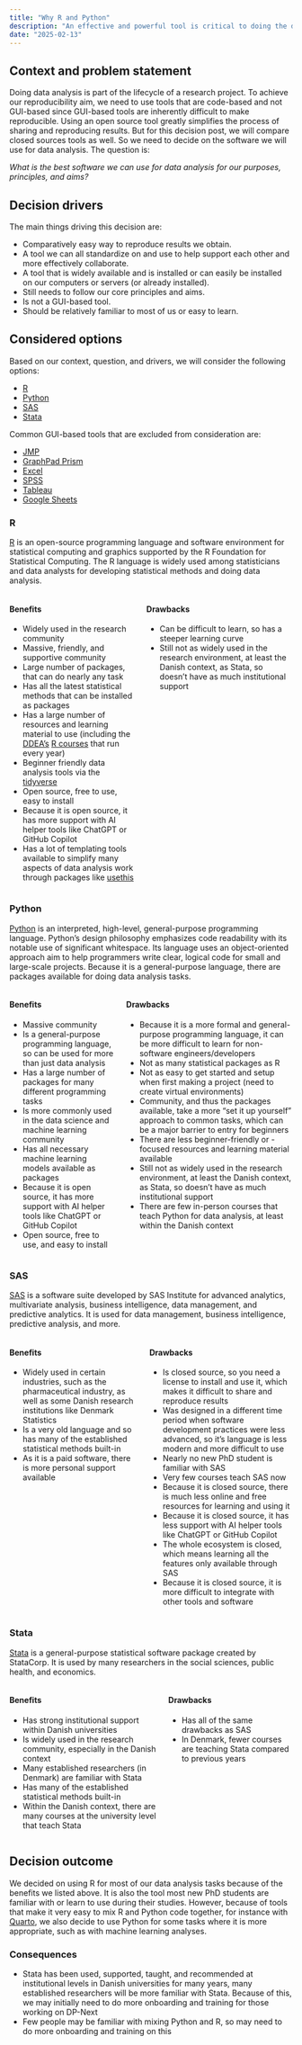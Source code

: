 ```yaml
---
title: "Why R and Python"
description: "An effective and powerful tool is critical to doing the data analysis and this post describes why we choose R and Python for different purposes."
date: "2025-02-13"
---
```


## Context and problem statement

Doing data analysis is part of the lifecycle of a research project. To
achieve our reproducibility aim, we need to use tools that are
code-based and not GUI-based since GUI-based tools are inherently
difficult to make reproducible. Using an open source tool greatly
simplifies the process of sharing and reproducing results. But for this
decision post, we will compare closed sources tools as well. So we need
to decide on the software we will use for data analysis. The question
is:

*What is the best software we can use for data analysis for our
purposes, principles, and aims?*

## Decision drivers

The main things driving this decision are:

-   Comparatively easy way to reproduce results we obtain.
-   A tool we can all standardize on and use to help support each other
    and more effectively collaborate.
-   A tool that is widely available and is installed or can easily be
    installed on our computers or servers (or already installed).
-   Still needs to follow our core principles and aims.
-   Is not a GUI-based tool.
-   Should be relatively familiar to most of us or easy to learn.

## Considered options

Based on our context, question, and drivers, we will consider the
following options:

-   [R](https://www.r-project.org/)
-   [Python](https://www.python.org/)
-   [SAS](https://www.sas.com/)
-   [Stata](https://www.stata.com/)

Common GUI-based tools that are excluded from consideration are:

-   [JMP](https://www.jmp.com/en_us/home.html)
-   [GraphPad Prism](https://www.graphpad.com/)
-   [Excel](https://www.microsoft.com/en-us/microsoft-365/excel)
-   [SPSS](https://www.ibm.com/products/spss-statistics)
-   [Tableau](https://www.tableau.com/)
-   [Google Sheets](https://www.google.com/sheets/about/)

### R

[R](https://r-project.org) is an open-source programming language and
software environment for statistical computing and graphics supported by
the R Foundation for Statistical Computing. The R language is widely
used among statisticians and data analysts for developing statistical
methods and doing data analysis.

::::: columns
::: column
#### Benefits

-   Widely used in the research community
-   Massive, friendly, and supportive community
-   Large number of packages, that can do nearly any task
-   Has all the latest statistical methods that can be installed as
    packages
-   Has a large number of resources and learning material to use
    (including the [DDEA's](https://ddeacademy.dk/) [R
    courses](https://r-cubed.rostools.org) that run every year)
-   Beginner friendly data analysis tools via the
    [tidyverse](https://www.tidyverse.org/)
-   Open source, free to use, easy to install
-   Because it is open source, it has more support with AI helper tools
    like ChatGPT or GitHub Copilot
-   Has a lot of templating tools available to simplify many aspects of
    data analysis work through packages like
    [usethis](https://usethis.r-lib.org/)
:::

::: column
#### Drawbacks

-   Can be difficult to learn, so has a steeper learning curve
-   Still not as widely used in the research environment, at least the
    Danish context, as Stata, so doesn't have as much institutional
    support
:::
:::::

### Python

[Python](https://www.python.org/) is an interpreted, high-level,
general-purpose programming language. Python's design philosophy
emphasizes code readability with its notable use of significant
whitespace. Its language uses an object-oriented approach aim to help
programmers write clear, logical code for small and large-scale
projects. Because it is a general-purpose language, there are packages
available for doing data analysis tasks.

::::: columns
::: column
#### Benefits

-   Massive community
-   Is a general-purpose programming language, so can be used for more
    than just data analysis
-   Has a large number of packages for many different programming tasks
-   Is more commonly used in the data science and machine learning
    community
-   Has all necessary machine learning models available as packages
-   Because it is open source, it has more support with AI helper tools
    like ChatGPT or GitHub Copilot
-   Open source, free to use, and easy to install
:::

::: column
#### Drawbacks

-   Because it is a more formal and general-purpose programming
    language, it can be more difficult to learn for non-software
    engineers/developers
-   Not as many statistical packages as R
-   Not as easy to get started and setup when first making a project
    (need to create virtual environments)
-   Community, and thus the packages available, take a more "set it up
    yourself" approach to common tasks, which can be a major barrier to
    entry for beginners
-   There are less beginner-friendly or -focused resources and learning
    material available
-   Still not as widely used in the research environment, at least the
    Danish context, as Stata, so doesn't have as much institutional
    support
-   There are few in-person courses that teach Python for data analysis,
    at least within the Danish context
:::
:::::

### SAS

[SAS](https://www.sas.com/) is a software suite developed by SAS
Institute for advanced analytics, multivariate analysis, business
intelligence, data management, and predictive analytics. It is used for
data management, business intelligence, predictive analysis, and more.

::::: columns
::: column
#### Benefits

-   Widely used in certain industries, such as the pharmaceutical
    industry, as well as some Danish research institutions like Denmark
    Statistics
-   Is a very old language and so has many of the established
    statistical methods built-in
-   As it is a paid software, there is more personal support available
:::

::: column
#### Drawbacks

-   Is closed source, so you need a license to install and use it, which
    makes it difficult to share and reproduce results
-   Was designed in a different time period when software development
    practices were less advanced, so it's language is less modern and
    more difficult to use
-   Nearly no new PhD student is familiar with SAS
-   Very few courses teach SAS now
-   Because it is closed source, there is much less online and free
    resources for learning and using it
-   Because it is closed source, it has less support with AI helper
    tools like ChatGPT or GitHub Copilot
-   The whole ecosystem is closed, which means learning all the features
    only available through SAS
-   Because it is closed source, it is more difficult to integrate with
    other tools and software
:::
:::::

### Stata

[Stata](https://www.stata.com/) is a general-purpose statistical
software package created by StataCorp. It is used by many researchers in
the social sciences, public health, and economics.

::::: columns
::: column
#### Benefits

-   Has strong institutional support within Danish universities
-   Is widely used in the research community, especially in the Danish
    context
-   Many established researchers (in Denmark) are familiar with Stata
-   Has many of the established statistical methods built-in
-   Within the Danish context, there are many courses at the university
    level that teach Stata
:::

::: column
#### Drawbacks

-   Has all of the same drawbacks as SAS
-   In Denmark, fewer courses are teaching Stata compared to previous
    years
:::
:::::

## Decision outcome

We decided on using R for most of our data analysis tasks because of the
benefits we listed above. It is also the tool most new PhD students are
familiar with or learn to use during their studies. However, because of
tools that make it very easy to mix R and Python code together, for
instance with [Quarto](https://quarto.org/), we also decide to use
Python for some tasks where it is more appropriate, such as with machine
learning analyses.

### Consequences

-   Stata has been used, supported, taught, and recommended at
    institutional levels in Danish universities for many years, many
    established researchers will be more familiar with Stata. Because of
    this, we may initially need to do more onboarding and training for
    those working on DP-Next
-   Few people may be familiar with mixing Python and R, so may need to
    do more onboarding and training on this
